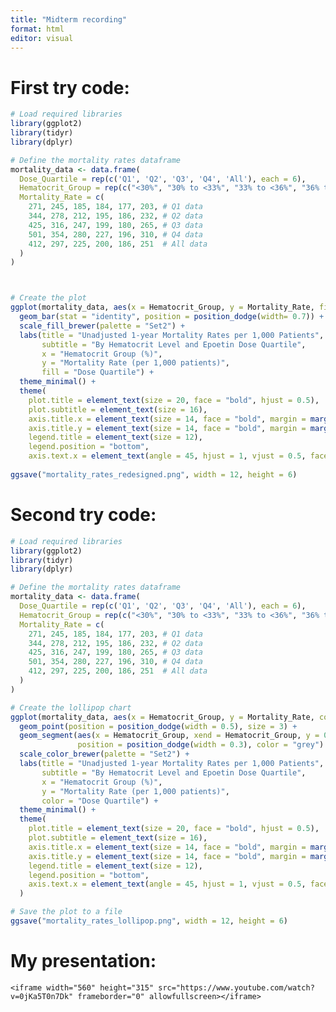 ```yaml
---
title: "Midterm recording"
format: html
editor: visual
---
```


# First try code:

```r
# Load required libraries
library(ggplot2)
library(tidyr)
library(dplyr)

# Define the mortality rates dataframe
mortality_data <- data.frame(
  Dose_Quartile = rep(c('Q1', 'Q2', 'Q3', 'Q4', 'All'), each = 6),
  Hematocrit_Group = rep(c("<30%", "30% to <33%", "33% to <36%", "36% to <39%", ">=39%", "All"), times = 5),
  Mortality_Rate = c(
    271, 245, 185, 184, 177, 203, # Q1 data
    344, 278, 212, 195, 186, 232, # Q2 data
    425, 316, 247, 199, 180, 265, # Q3 data
    501, 354, 280, 227, 196, 310, # Q4 data
    412, 297, 225, 200, 186, 251  # All data
  )
)



# Create the plot
ggplot(mortality_data, aes(x = Hematocrit_Group, y = Mortality_Rate, fill = Dose_Quartile)) +
  geom_bar(stat = "identity", position = position_dodge(width= 0.7)) +
  scale_fill_brewer(palette = "Set2") +
  labs(title = "Unadjusted 1-year Mortality Rates per 1,000 Patients",
       subtitle = "By Hematocrit Level and Epoetin Dose Quartile",
       x = "Hematocrit Group (%)",
       y = "Mortality Rate (per 1,000 patients)",
       fill = "Dose Quartile") +
  theme_minimal() +
  theme(
    plot.title = element_text(size = 20, face = "bold", hjust = 0.5),
    plot.subtitle = element_text(size = 16),
    axis.title.x = element_text(size = 14, face = "bold", margin = margin(t = 30, b = 5)), # Adjust the top and bottom margin as needed
    axis.title.y = element_text(size = 14, face = "bold", margin = margin(l = 5, r = 15)),
    legend.title = element_text(size = 12),
    legend.position = "bottom",
    axis.text.x = element_text(angle = 45, hjust = 1, vjust = 0.5, face = "bold")) +  scale_x_discrete(limits = c("<30%", "30% to <33%", "33% to <36%", "36% to <39%", ">=39%", "All"))
                                                        
ggsave("mortality_rates_redesigned.png", width = 12, height = 6)


```

# Second try code:

```r
# Load required libraries
library(ggplot2)
library(tidyr)
library(dplyr)

# Define the mortality rates dataframe
mortality_data <- data.frame(
  Dose_Quartile = rep(c('Q1', 'Q2', 'Q3', 'Q4', 'All'), each = 6),
  Hematocrit_Group = rep(c("<30%", "30% to <33%", "33% to <36%", "36% to <39%", ">=39%", "All"), times = 5),
  Mortality_Rate = c(
    271, 245, 185, 184, 177, 203, # Q1 data
    344, 278, 212, 195, 186, 232, # Q2 data
    425, 316, 247, 199, 180, 265, # Q3 data
    501, 354, 280, 227, 196, 310, # Q4 data
    412, 297, 225, 200, 186, 251  # All data
  )
)

# Create the lollipop chart
ggplot(mortality_data, aes(x = Hematocrit_Group, y = Mortality_Rate, color = Dose_Quartile)) +
  geom_point(position = position_dodge(width = 0.5), size = 3) +
  geom_segment(aes(x = Hematocrit_Group, xend = Hematocrit_Group, y = 0, yend = Mortality_Rate), 
               position = position_dodge(width = 0.3), color = "grey") +
  scale_color_brewer(palette = "Set2") +
  labs(title = "Unadjusted 1-year Mortality Rates per 1,000 Patients",
       subtitle = "By Hematocrit Level and Epoetin Dose Quartile",
       x = "Hematocrit Group (%)",
       y = "Mortality Rate (per 1,000 patients)",
       color = "Dose Quartile") +
  theme_minimal() +
  theme(
    plot.title = element_text(size = 20, face = "bold", hjust = 0.5),
    plot.subtitle = element_text(size = 16),
    axis.title.x = element_text(size = 14, face = "bold", margin = margin(t = 30, b = 5)),
    axis.title.y = element_text(size = 14, face = "bold", margin = margin(l = 5, r = 15)),
    legend.title = element_text(size = 12),
    legend.position = "bottom",
    axis.text.x = element_text(angle = 45, hjust = 1, vjust = 0.5, face = "bold")
  )

# Save the plot to a file
ggsave("mortality_rates_lollipop.png", width = 12, height = 6)


```

# My presentation:

```         
<iframe width="560" height="315" src="https://www.youtube.com/watch?v=0jKa5T0n7Dk" frameborder="0" allowfullscreen></iframe>
```
